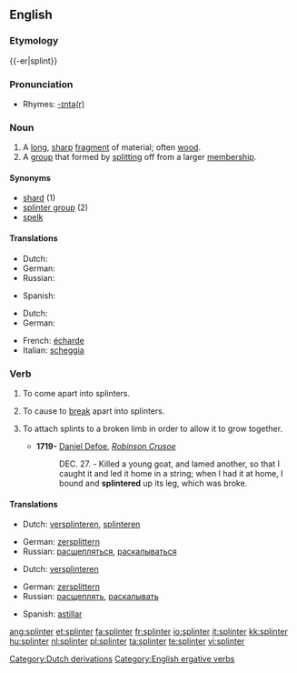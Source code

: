 {{wikipedia|dab=splinter}}
==English==

===Etymology===
{{-er|splint}}

===Pronunciation===
* Rhymes: [[Rhymes:English:-ɪntə(r)|-ɪntə(r)]]

===Noun===
{{en-noun}}

# A [[long]], [[sharp]] [[fragment]] of material; often [[wood]].
# A [[group]] that formed by [[split]]ting off from a larger [[membership]].

====Synonyms====
* [[shard]] (1)
* [[splinter group]] (2)
* [[spelk]]

====Translations====
{{trans-top|A long, sharp fragment of material; often wood}}
* Dutch: {{t|nl|splinter}}
* German: {{t|de|Splitter|m}}
* Russian: {{t|ru|заноза|tr=zanóza|f}}
{{trans-mid}}
* Spanish: {{t|es|astilla|f}}
{{trans-bottom}}

{{trans-top|A group that formed by splitting off from a larger membership}}
* Dutch: {{t|nl|splintergroep}}
* German: {{t|de|Splittergruppe|m}}
{{trans-mid}}
{{trans-bottom}}

{{checktrans-top}}
* French: [[écharde]] {{m}}
* Italian: [[scheggia]] {{f}}
{{trans-bottom}}

===Verb===
{{en-verb}}

# {{intransitive}} To come apart into splinters.
# {{intransitive}} To cause to [[break]] apart into splinters.
# {{intransitive}} To attach splints to a broken limb in order to allow it to grow together.
#* '''1719-''' [[w:Daniel Defoe|Daniel Defoe]], ''[[w:Robinson Crusoe|Robinson Crusoe]]''
#*: DEC. 27. - Killed a young goat, and lamed another, so that I caught it and led it home in a string; when I had it at home, I bound and '''splintered''' up its leg, which was broke. 

====Translations====
{{trans-top|to come apart into splinters}}
* Dutch: [[versplinteren]], [[splinteren]]
{{trans-mid}}
* German: [[zersplittern]]
* Russian: [[расщепляться]], [[раскалываться]]
{{trans-bottom}}

{{trans-top|to cause to break apart into splinters}}
* Dutch: [[versplinteren]]
{{trans-mid}}
* German: [[zersplittern]]
* Russian: [[расщеплять]], [[раскалывать]]
{{trans-bottom}}

{{checktrans-top}}
{{trans-mid}}
* Spanish: [[astillar]]
{{trans-bottom}}

[[Category:Dutch derivations]]
[[Category:English ergative verbs]]

[[ang:splinter]]
[[et:splinter]]
[[fa:splinter]]
[[fr:splinter]]
[[io:splinter]]
[[it:splinter]]
[[kk:splinter]]
[[hu:splinter]]
[[nl:splinter]]
[[pl:splinter]]
[[ta:splinter]]
[[te:splinter]]
[[vi:splinter]]